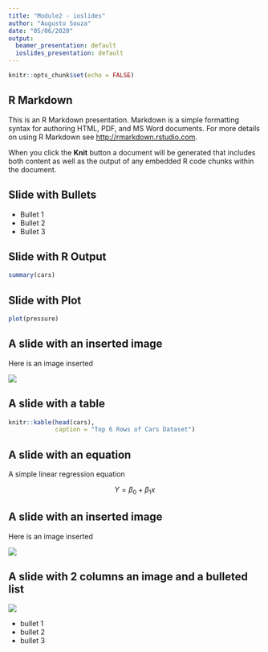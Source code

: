 ```yaml
---
title: "Module2 - ioslides"
author: "Augusto Souza"
date: "05/06/2020"
output:
  beamer_presentation: default
  ioslides_presentation: default
---
```


```r
knitr::opts_chunk$set(echo = FALSE)
```

## R Markdown

This is an R Markdown presentation. Markdown is a simple formatting syntax for authoring HTML, PDF, and MS Word documents. For more details on using R Markdown see <http://rmarkdown.rstudio.com>.

When you click the **Knit** button a document will be generated that includes both content as well as the output of any embedded R code chunks within the document.

## Slide with Bullets

- Bullet 1
- Bullet 2
- Bullet 3

## Slide with R Output

```r
summary(cars)
```

## Slide with Plot

```r
plot(pressure)
```

## A slide with an inserted image

Here is an image inserted

![](sunstar.png)


## A slide with a table

```r
knitr::kable(head(cars),
             caption = "Top 6 Rows of Cars Dataset")
```


## A slide with an equation

A simple linear regression equation

$$ Y = \beta_0 + \beta_1x $$


## A slide with an inserted image {.flexbox .vcenter}
Here is an image inserted

![](sunstar.png)

## A slide with 2 columns an image and a bulleted list {.columns-2}

![](sunstar.png)

- bullet 1
- bullet 2
- bullet 3



